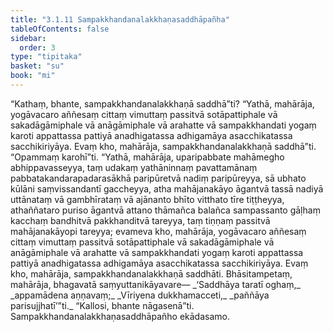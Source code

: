 ```yaml
---
title: "3.1.11 Sampakkhandanalakkhaṇasaddhāpañha"
tableOfContents: false
sidebar:
  order: 3
type: "tipitaka"
basket: "su"
book: "mi"
---
```



<DynamicBreadcrumb />

<Division number="34" book="mi">

<Paragraph number="147" book="mi">
“Kathaṃ, bhante, sampakkhandanalakkhaṇā saddhā”ti? “Yathā, mahārāja, yogāvacaro aññesaṃ cittaṃ vimuttaṃ passitvā sotāpattiphale vā sakadāgāmiphale vā anāgāmiphale vā arahatte vā sampakkhandati yogaṃ karoti appattassa pattiyā anadhigatassa adhigamāya asacchikatassa sacchikiriyāya. Evaṃ kho, mahārāja, sampakkhandanalakkhaṇā saddhā”ti.
</Paragraph>

<Paragraph number="148" book="mi">
“Opammaṃ karohī”ti. “Yathā, mahārāja, uparipabbate mahāmegho abhippavasseyya, taṃ udakaṃ yathāninnaṃ pavattamānaṃ pabbatakandarapadarasākhā paripūretvā nadiṃ paripūreyya, sā ubhato kūlāni saṃvissandantī gaccheyya, atha mahājanakāyo āgantvā tassā nadiyā uttānataṃ vā gambhīrataṃ vā ajānanto bhīto vitthato tīre tiṭṭheyya, athaññataro puriso āgantvā attano thāmañca balañca sampassanto gāḷhaṃ kacchaṃ bandhitvā pakkhanditvā tareyya, taṃ tiṇṇaṃ passitvā mahājanakāyopi tareyya; evameva kho, mahārāja, yogāvacaro aññesaṃ cittaṃ vimuttaṃ passitvā sotāpattiphale vā sakadāgāmiphale vā anāgāmiphale vā arahatte vā sampakkhandati yogaṃ karoti appattassa pattiyā anadhigatassa adhigamāya asacchikatassa sacchikiriyāya. Evaṃ kho, mahārāja, sampakkhandanalakkhaṇā saddhāti. Bhāsitampetaṃ, mahārāja, bhagavatā saṃyuttanikāyavare—
</Paragraph>

<Paragraph number="149" type="verses" book="mi">
_‘Saddhāya taratī oghaṃ,_  
_appamādena aṇṇavaṃ;_  
_Vīriyena dukkhamacceti,_  
_paññāya parisujjhatī’”ti._  

</Paragraph>

<Paragraph number="150" book="mi">
“Kallosi, bhante nāgasenā”ti.

</Paragraph>
</Division>

<Paragraph number="151" type="center" book="mi">
Sampakkhandanalakkhaṇasaddhāpañho ekādasamo.
</Paragraph>